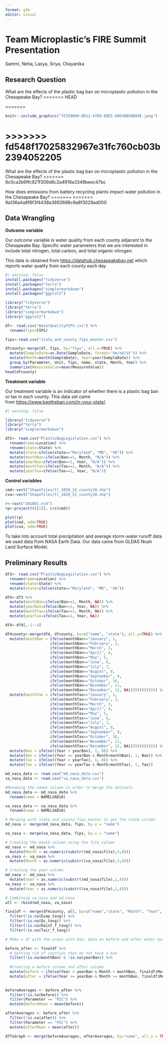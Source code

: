 ```yaml
---
format: gfm
editor: visual
---
```


# Team Microplastic's FIRE Summit Presentation

Sammi, Neha, Lasya, Sriya, Chayanika

## Research Question

What are the effects of the plastic bag ban on microplastic pollution in the Chesapeake Bay?
<<<<<<< HEAD

=======
```r
knitr::include_graphics("7F259009-BD11-47D9-8DE5-60E40B50B84E.jpeg")
```

>>>>>>> fd548f17025832967e31fc760cb03b2394052205
=======
What are the effects of the plastic bag ban on microplastic pollution in
the Chesapeake Bay?
>>>>>>> 8c0ca2b6ffc921f309d8c2a4918a3349beec47bc

How does emissions from battery recycling plants impact water pollution
in the Chesapeake Bay?
=======
>>>>>>> 9a136a4a8f6f3f4438a3892698c9a8f3029ad000

## Data Wrangling

**Outcome variable**

Our outcome variable is water quality from each county adjacent to the Chesapeake Bay. Specific water parameters that we are interested in include total nitrogen, total carbon, and total organic nitrogen.

This data is obtained from [https://datahub.chesapeakebay.net](https://datahub.chesapeakebay.net/) which reports water quality from each county each day.

```r
#| warning: false
install.packages("tidyverse")
install.packages("terra")
install.packages("simplermarkdown")
install.packages("ggplot2")

library("tidyverse")
library("terra")
library("simplermarkdown")
library("ggplot2")

df<- read.csv("WaterQualityFIPS.csv") %>%
  rename(fips=FIPS)

fips<-read.csv("state_and_county_fips_master.csv")

dfcounty<-merge(df, fips, by="fips", all.x=TRUE) %>%
  mutate(SampleDate=as.Date(SampleDate, format='%m/%d/%Y')) %>%
  mutate(Month=month(SampleDate), Year=year(SampleDate)) %>%
  group_by(Parameter, Unit, fips, name, state, Month, Year) %>%
  summarize(MeasureValue=mean(MeasureValue))
head(dfcounty)
```

**Treatment variable**

Our treatment variable is an indicator of whether there is a plastic bag ban or tax in each county. This data set came from <https://www.bagtheban.com/in-your-state/>.

```r
#| warning: false

library("tidyverse")
library("terra")
library("simplermarkdown")

df2<- read.csv("PlasticBagLegislation.csv") %>%
  rename(name=Location) %>%
  rename(state=State) %>%
  mutate(state=ifelse(state=="Maryland", "MD", "VA")) %>%
  mutate(monthBan=ifelse(Ban==1, Month, "N/A")) %>%
  mutate(yearBan=ifelse(Ban==1, Year, "N/A")) %>%
  mutate(monthTax=ifelse(Tax==1, Month, "N/A")) %>%
  mutate(yearTax=ifelse(Tax==1, Year, "N/A"))
```

**Control variables**
```r
cmd<-vect("Shapefiles/tl_2020_24_county10.shp")
cva<-vect("Shapefiles/tl_2020_51_county10.shp")

r<-rast("201001.nc4")
rp<-project(r[[1]], crs(cmd))

plot(rp)
plot(cmd, add=TRUE)
plot(cva, add=TRUE)
```
To take into account total precipitation and average storm-water runoff data we used data from NASA Earth Data. Our data came from GLDAS Noah Land Surface Model.

## Preliminary Results

```r
df3<- read.csv("PlasticBagLegislation.csv") %>%
  rename(name=Location) %>%
  rename(state=State) %>%
  mutate(state=ifelse(state=="Maryland", "MD", "VA")) 

df4<-df3 %>%
  mutate(monthBan=ifelse(Ban==1, Month, NA)) %>%
  mutate(yearBan=ifelse(Ban==1, Year, NA)) %>%
  mutate(monthTax=ifelse(Tax==1, Month, NA)) %>%
  mutate(yearTax=ifelse(Tax==1, Year, NA)) 

df4<-df4[,-1:-4]

df4county<-merge(df4, dfcounty, by=c("name", "state"), all.y=TRUE) %>%
  mutate(monthBan = ifelse(monthBan=="January", 1, 
                    ifelse(monthBan=="February", 2, 
                    ifelse(monthBan=="March", 3, 
                    ifelse(monthBan=="April", 4, 
                    ifelse(monthBan=="May", 5, 
                    ifelse(monthBan=="June", 6, 
                    ifelse(monthBan=="July", 7,
                    ifelse(monthBan=="August", 8,
                    ifelse(monthBan=="September", 9, 
                    ifelse(monthBan=="October", 10, 
                    ifelse(monthBan=="November", 11, 
                    ifelse(monthBan=="December", 12, NA))))))))))))) %>%
  mutate(monthTax = ifelse(monthTax=="January", 1, 
                    ifelse(monthTax=="February", 2, 
                    ifelse(monthTax=="March", 3, 
                    ifelse(monthTax=="April", 4, 
                    ifelse(monthTax=="May", 5, 
                    ifelse(monthTax=="June", 6, 
                    ifelse(monthTax=="July", 7,
                    ifelse(monthTax=="August", 8,
                    ifelse(monthTax=="September", 9, 
                    ifelse(monthTax=="October", 10, 
                    ifelse(monthTax=="November", 11, 
                    ifelse(monthTax=="December", 12, NA))))))))))))) %>%
  mutate(Ban = ifelse((Year > yearBan), 1, 0)) %>%
  mutate(Ban = ifelse((Year == yearBan & Month>monthBan), 1, Ban)) %>%
  mutate(Tax = ifelse((Year > yearTax), 1, 0)) %>%
  mutate(Tax = ifelse((Year == yearTax & Month>monthTax), 1, Tax))

md_nasa_data <- read.csv("md_nasa_data.csv")
va_nasa_data <- read.csv("va_nasa_data.csv")

#Renaming the names column in order to merge the datasets
md_nasa_data <- md_nasa_data %>%
  rename(name = NAMELSAD10)

va_nasa_data <- va_nasa_data %>%
  rename(name = NAMELSAD10)

# Merging with state_and_county_fips_master to get the state column
md_nasa <- merge(md_nasa_data, fips, by.x = "name")

va_nasa <- merge(va_nasa_data, fips, by.x = "name")

# Creating the month column using the file column
md_nasa <- md_nasa %>%
  mutate(Month = as.numeric(substr((md_nasa$file),5,6)))
va_nasa <- va_nasa %>%
  mutate(Month = as.numeric(substr((va_nasa$file),5,6)))

# Creating the year column
md_nasa <- md_nasa %>%
  mutate(Year = as.numeric(substr((md_nasa$file),1,4)))
va_nasa <- va_nasa %>%
  mutate(Year = as.numeric(substr((va_nasa$file),1,4)))

# Combining va_nasa and md_nasa
all <- rbind(md_nasa, va_nasa)

finaldf <- merge(df4county, all, by=c("name","state", "Month", "Year", "fips"), all.x = TRUE) %>%
  filter(!is.na(Evap_tavg)) %>%
  filter(!is.na(Qs_tavg)) %>%
  filter(!is.na(Rainf_f_tavg)) %>%
  filter(!is.na(Tair_f_tavg))
```

```r
# Make a df with the areas with ban, data on before and after water quality(Chesapeake hub bay water)

before_after <- finaldf %>%
  # Getting rid of counties that do not have a ban
  filter(!is.na(monthBan) & !is.na(yearBan)) %>%
  
  #Creating a before column and after column
  mutate(before = ifelse(Year < yearBan & Month < monthBan, finaldf$MeasureValue, NA)) %>%
  mutate(after = ifelse(Year >= yearBan & Month >= monthBan, finaldf$MeasureValue, NA))
  

beforeAverages <- before_after %>%
  filter(!is.na(before)) %>%
  filter(Parameter == "PIC") %>%
  mutate(beforeMean = mean(before))

afterAverages <- before_after %>%
  filter(!is.na(after)) %>%
  filter(Parameter == "PIC") %>%
  mutate(afterMean = mean(after))

dfToGraph <- merge(beforeAverages, afterAverages, by="name", all.x = TRUE)
```
